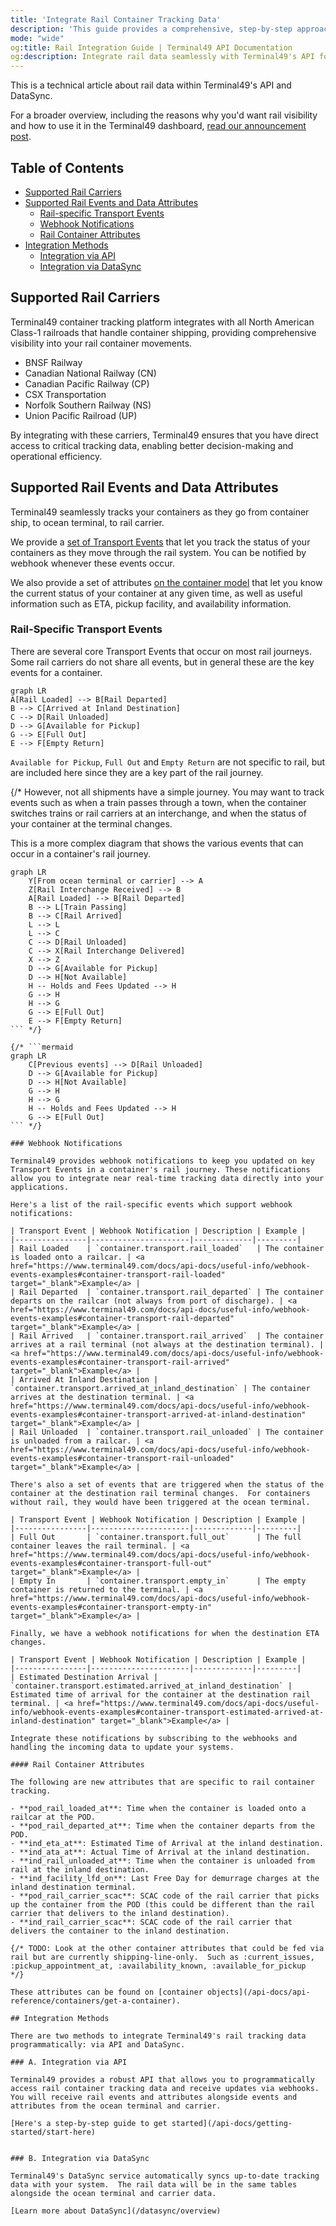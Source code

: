 ```yaml
---
title: 'Integrate Rail Container Tracking Data'
description: 'This guide provides a comprehensive, step-by-step approach for integrating North American Class-1 rail container tracking data into your systems. Whether you are a shipper or a logistics service provider, this guide will help you track all your rail containers via a single API.'
mode: "wide"
og:title: Rail Integration Guide | Terminal49 API Documentation
og:description: Integrate rail data seamlessly with Terminal49's API for accurate and real-time tracking of rail shipments.
---
```



This is a technical article about rail data within Terminal49's API and DataSync.

For a broader overview, including the reasons why you'd want rail visibility and how to use it in the Terminal49 dashboard,
 [read our announcement post](https://www.terminal49.com/blog/launching-north-american-intermodal-rail-visibility-on-terminal49/).

## Table of Contents

- [Supported Rail Carriers](#supported-rail-carriers)
- [Supported Rail Events and Data Attributes](#supported-rail-events-and-data-attributes)
  - [Rail-specific Transport Events](#rail-specific-transport-events)
  - [Webhook Notifications](#webhook-notifications)
  - [Rail Container Attributes](#rail-container-attributes)
- [Integration Methods](#integration-methods)
  - [Integration via API](#a-integration-via-api)
  - [Integration via DataSync](#b-integration-via-datasync)

## Supported Rail Carriers

Terminal49 container tracking platform integrates with all North American Class-1 railroads that handle container shipping, providing comprehensive visibility into your rail container movements.

- BNSF Railway
- Canadian National Railway (CN)
- Canadian Pacific Railway (CP)
- CSX Transportation
- Norfolk Southern Railway (NS)
- Union Pacific Railroad (UP)

By integrating with these carriers, Terminal49 ensures that you have direct access to critical tracking data, enabling better decision-making and operational efficiency.

## Supported Rail Events and Data Attributes

Terminal49 seamlessly tracks your containers as they go from container ship, to ocean terminal, to rail carrier.

We provide a [set of Transport Events](#webhook-notifications) that let you track the status of your containers as they move through the rail system.  You can be notified by webhook whenever these events occur.

We also provide a set of attributes [on the container model](/api-docs/api-reference/containers/get-a-container) that let you know the current status of your container at any given time, as well as useful information such as ETA, pickup facility, and availability information.

### Rail-Specific Transport Events

There are several core Transport Events that occur on most rail journeys.  Some rail carriers do not share all events, but in general these are the key events for a container.

```mermaid
graph LR
A[Rail Loaded] --> B[Rail Departed]
B --> C[Arrived at Inland Destination]
C --> D[Rail Unloaded]
D --> G[Available for Pickup]
G --> E[Full Out]
E --> F[Empty Return]
```

`Available for Pickup`, `Full Out` and `Empty Return` are not specific to rail, but are included here since they are a key part of the rail journey.

{/* However, not all shipments have a simple journey.  You may want to track events such as when a train passes through a town, when the container switches trains or rail carriers at an interchange, and when the status of your container at the terminal changes.

This is a more complex diagram that shows the various events that can occur in a container's rail journey.

```mermaid
graph LR
    Y[From ocean terminal or carrier] --> A
    Z[Rail Interchange Received] --> B
    A[Rail Loaded] --> B[Rail Departed]
    B --> L[Train Passing]
    B --> C[Rail Arrived]
    L --> L
    L --> C
    C --> D[Rail Unloaded]
    C --> X[Rail Interchange Delivered]
    X --> Z
    D --> G[Available for Pickup]
    D --> H[Not Available]
    H -- Holds and Fees Updated --> H
    G --> H
    H --> G
    G --> E[Full Out]
    E --> F[Empty Return]
``` */}

{/* ```mermaid
graph LR
    C[Previous events] --> D[Rail Unloaded]
    D --> G[Available for Pickup]
    D --> H[Not Available]
    G --> H
    H --> G
    H -- Holds and Fees Updated --> H
    G --> E[Full Out]
``` */}

### Webhook Notifications

Terminal49 provides webhook notifications to keep you updated on key Transport Events in a container's rail journey. These notifications allow you to integrate near real-time tracking data directly into your applications.

Here's a list of the rail-specific events which support webhook notifications:

| Transport Event | Webhook Notification | Description | Example |
|----------------|----------------------|-------------|---------|
| Rail Loaded    | `container.transport.rail_loaded`   | The container is loaded onto a railcar. | <a href="https://www.terminal49.com/docs/api-docs/useful-info/webhook-events-examples#container-transport-rail-loaded" target="_blank">Example</a> |
| Rail Departed  | `container.transport.rail_departed` | The container departs on the railcar (not always from port of discharge). | <a href="https://www.terminal49.com/docs/api-docs/useful-info/webhook-events-examples#container-transport-rail-departed" target="_blank">Example</a> |
| Rail Arrived   | `container.transport.rail_arrived`  | The container arrives at a rail terminal (not always at the destination terminal). | <a href="https://www.terminal49.com/docs/api-docs/useful-info/webhook-events-examples#container-transport-rail-arrived" target="_blank">Example</a> |
| Arrived At Inland Destination | `container.transport.arrived_at_inland_destination` | The container arrives at the destination terminal. | <a href="https://www.terminal49.com/docs/api-docs/useful-info/webhook-events-examples#container-transport-arrived-at-inland-destination" target="_blank">Example</a> |
| Rail Unloaded  | `container.transport.rail_unloaded` | The container is unloaded from a railcar. | <a href="https://www.terminal49.com/docs/api-docs/useful-info/webhook-events-examples#container-transport-rail-unloaded" target="_blank">Example</a> |

There's also a set of events that are triggered when the status of the container at the destination rail terminal changes.  For containers without rail, they would have been triggered at the ocean terminal.

| Transport Event | Webhook Notification | Description | Example |
|----------------|----------------------|-------------|---------|
| Full Out       | `container.transport.full_out`      | The full container leaves the rail terminal. | <a href="https://www.terminal49.com/docs/api-docs/useful-info/webhook-events-examples#container-transport-full-out" target="_blank">Example</a> |
| Empty In       | `container.transport.empty_in`      | The empty container is returned to the terminal. | <a href="https://www.terminal49.com/docs/api-docs/useful-info/webhook-events-examples#container-transport-empty-in" target="_blank">Example</a> |

Finally, we have a webhook notifications for when the destination ETA changes.

| Transport Event | Webhook Notification | Description | Example |
|----------------|----------------------|-------------|---------|
| Estimated Destination Arrival | `container.transport.estimated.arrived_at_inland_destination` | Estimated time of arrival for the container at the destination rail terminal. | <a href="https://www.terminal49.com/docs/api-docs/useful-info/webhook-events-examples#container-transport-estimated-arrived-at-inland-destination" target="_blank">Example</a> |

Integrate these notifications by subscribing to the webhooks and handling the incoming data to update your systems.

#### Rail Container Attributes

The following are new attributes that are specific to rail container tracking.

- **pod_rail_loaded_at**: Time when the container is loaded onto a railcar at the POD.
- **pod_rail_departed_at**: Time when the container departs from the POD.
- **ind_eta_at**: Estimated Time of Arrival at the inland destination.
- **ind_ata_at**: Actual Time of Arrival at the inland destination.
- **ind_rail_unloaded_at**: Time when the container is unloaded from rail at the inland destination.
- **ind_facility_lfd_on**: Last Free Day for demurrage charges at the inland destination terminal.
- **pod_rail_carrier_scac**: SCAC code of the rail carrier that picks up the container from the POD (this could be different than the rail carrier that delivers to the inland destination).
- **ind_rail_carrier_scac**: SCAC code of the rail carrier that delivers the container to the inland destination.

{/* TODO: Look at the other container attributes that could be fed via rail but are currently shipping-line-only.  Such as :current_issues, :pickup_appointment_at, :availability_known, :available_for_pickup  */}

These attributes can be found on [container objects](/api-docs/api-reference/containers/get-a-container).

## Integration Methods

There are two methods to integrate Terminal49's rail tracking data programmatically: via API and DataSync.

### A. Integration via API

Terminal49 provides a robust API that allows you to programmatically access rail container tracking data and receive updates via webhooks. You will receive rail events and attributes alongside events and attributes from the ocean terminal and carrier.

[Here's a step-by-step guide to get started](/api-docs/getting-started/start-here)


### B. Integration via DataSync

Terminal49's DataSync service automatically syncs up-to-date tracking data with your system.  The rail data will be in the same tables alongside the ocean terminal and carrier data.

[Learn more about DataSync](/datasync/overview)
